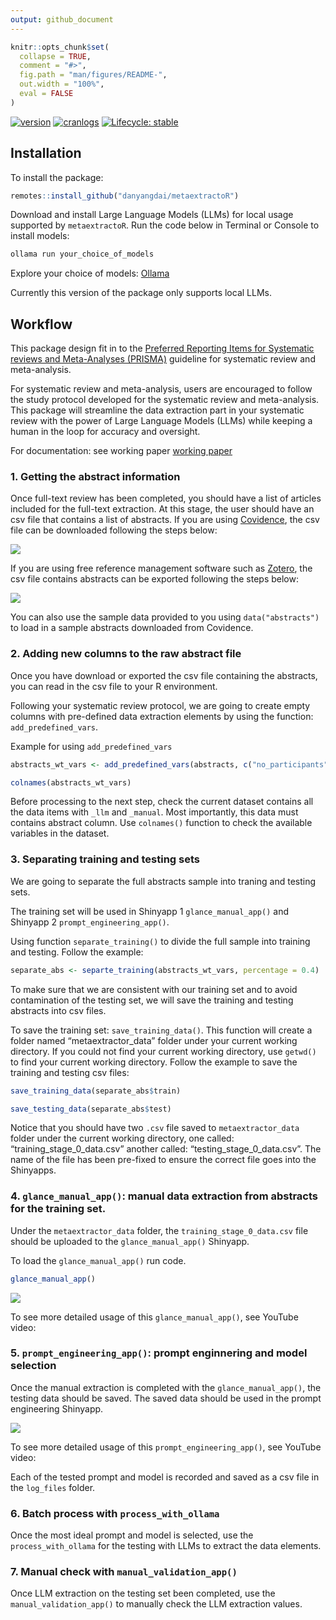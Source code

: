 ```yaml
---
output: github_document
---
```


```r
knitr::opts_chunk$set(
  collapse = TRUE,
  comment = "#>",
  fig.path = "man/figures/README-",
  out.width = "100%",
  eval = FALSE
)
```

<!-- badges: start -->
[![version](http://www.r-pkg.org/badges/version/metaextractoR)](https://CRAN.R-project.org/package=metaextractoR)
[![cranlogs](http://cranlogs.r-pkg.org/badges/metaextractoR)](https://CRAN.R-project.org/package=metaextractoR)
[![Lifecycle: stable](https://img.shields.io/badge/lifecycle-stable-brightgreen.svg)](https://lifecycle.r-lib.org/articles/stages.html)

<!-- badges: end -->


## Installation

To install the package:

```r
remotes::install_github("danyangdai/metaextractoR")
```

Download and install Large Language Models (LLMs) for local usage supported by `metaextractoR`. Run the code below in Terminal or Console to install models:

```r
ollama run your_choice_of_models
```

Explore your choice of models: [Ollama](https://ollama.com)

Currently this version of the package only supports local LLMs. 


## Workflow 

This package design fit in to the [Preferred Reporting Items for Systematic reviews and Meta-Analyses (PRISMA)](https://www.prisma-statement.org/) guideline for systematic review and meta-analysis. 

For systematic review and meta-analysis, users are encouraged to follow the study protocol developed for the systematic review and meta-analysis. This package will streamline the data extraction part in your systematic review with the power of Large Language Models (LLMs) while keeping a human in the loop for accuracy and oversight. 

For documentation: see working paper [working paper]()

### 1. Getting the abstract information 

Once full-text review has been completed, you should have a list of articles included for the full-text extraction. At this stage, the user should have an csv file that contains a list of abstracts. If you are using [Covidence](https://www.covidence.org), the csv file can be downloaded following the steps below:  


![](man/figures/export_abs_1.gif)


If you are using free reference management software such as [Zotero](https://www.zotero.org/), the csv file contains abstracts can be exported following the steps below:


![](man/figures/export_abs_2.gif)

You can also use the sample data provided to you using `data("abstracts")` to load in a sample abstracts downloaded from Covidence. 


### 2. Adding new columns to the raw abstract file

Once you have download or exported the csv file containing the abstracts, you can read in the csv file to your R environment. 

Following your systematic review protocol, we are going to create empty columns with pre-defined data extraction elements by using the function: `add_predefined_vars`. 

Example for using `add_predefined_vars`


```r
abstracts_wt_vars <- add_predefined_vars(abstracts, c("no_participants","no_aki","age_mean","age_sd"))

colnames(abstracts_wt_vars)
```


Before processing to the next step, check the current dataset contains all the data items with `_llm` and `_manual`. Most importantly, this data must contains abstract column. Use `colnames()` function to check the available variables in the dataset. 


### 3. Separating training and testing sets

We are going to separate the full abstracts sample into traning and testing sets. 

The training set will be used in Shinyapp 1 `glance_manual_app()` and Shinyapp 2 `prompt_engineering_app()`.

Using function `separate_training()` to divide the full sample into training and testing. Follow the example:

```r
separate_abs <- separte_training(abstracts_wt_vars, percentage = 0.4)
```

To make sure that we are consistent with our training set and to avoid contamination of the testing set, we will save the training and testing abstracts into csv files. 

To save the training set: `save_training_data()`. This function will create a folder named "metaextractor_data" folder under your current working directory. If you could not find your current working directory, use `getwd()` to find your current working directory. Follow the example to save the training and testing csv files:

```r
save_training_data(separate_abs$train)

save_testing_data(separate_abs$test)
```

Notice that you should have two `.csv` file saved to `metaextractor_data` folder under the current working directory, one called: "training_stage_0_data.csv" another called: "testing_stage_0_data.csv". The name of the file has been pre-fixed to ensure the correct file goes into the Shinyapps. 


### 4. `glance_manual_app()`: manual data extraction from abstracts for the training set. 

Under the `metaextractor_data` folder, the `training_stage_0_data.csv` file should be uploaded to the `glance_manual_app()` Shinyapp. 

To load the `glance_manual_app()` run code.

```r
glance_manual_app()
```


![](man/figures/app1.gif)

To see more detailed usage of this `glance_manual_app()`, see YouTube video: 

### 5. `prompt_engineering_app()`: prompt enginnering and model selection

Once the manual extraction is completed with the `glance_manual_app()`, the testing data should be saved. The saved data should be used in the prompt engineering Shinyapp. 

![](man/figures/app2.gif)


To see more detailed usage of this `prompt_engineering_app()`, see YouTube video: 

Each of the tested prompt and model is recorded and saved as a csv file in the `log_files` folder. 

### 6. Batch process with `process_with_ollama`

Once the most ideal prompt and model is selected, use the `process_with_ollama` for the testing with LLMs to extract the data elements. 


### 7. Manual check with `manual_validation_app()`

Once LLM extraction on the testing set been completed, use the `manual_validation_app()` to manually check the LLM extraction values. 





